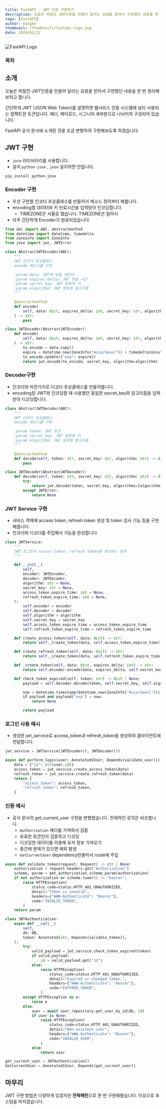 ```yaml
---
title: FastAPI - JWT 인증 구현하기
description: 오늘은 며칠전 JWT인증을 만들어 달라는 요청을 받아서 구현했던 내용을 한 번 정리해보려고 합니다. 간단하게 JWT (JSON Web Token)를 설명하면 웹서비스 인증 시스템에 널리 사용되는 컴팩트한 토큰입니다. 헤더, 페이로드, 시그니처 세부분으로 나뉘어져 구성되어 있습니다. FastAPI 공식 문서에 소개된 것을 조금 변형하여 구현해보도록 하겠습니다.
tags: [FastAPI]
author: mingke
thumbnail: /thumbnails/fastapi-logo.png
date: 2024/01/22
---
```


<Image src="/thumbnails/fastapi-logo.png" alt="FastAPI Logo" />

### 목차

## 소개

오늘은 며칠전 JWT인증을 만들어 달라는 요청을 받아서 구현했던 내용을 한 번 정리해보려고 합니다.

간단하게 JWT (JSON Web Token)를 설명하면 웹서비스 인증 시스템에 널리 사용되는 컴팩트한 토큰입니다. 헤더, 페이로드, 시그니처 세부분으로 나뉘어져 구성되어 있습니다.

FastAPI 공식 문서에 소개된 것을 조금 변형하여 구현해보도록 하겠습니다.

## JWT 구현

- `jose` 라이브러리를 사용합니다.
- 설치 `python-jose` , `jose` 설치하면 안됩니다.

```bash
pip install python-jose
```

### Encoder 구현

- 우선 구현할 인코더 추상클래스를 만들어서 메소드 정의부터 해봅니다.
- encoding할 데이터와 키 만료시간을 입력받아 인코딩합니다.
  - TIMEZONE은 서울로 했습니다. TIMEZONE은 알아서
- 아주 간단하게 Encoder가 완료되었습니다.

```python
from abc import ABC, abstractmethod
from datetime import datetime, timedelta
from zoneinfo import ZoneInfo
from jose import jwt, JWTError

class AbstractJWTEncoder(ABC):
    """
    JWT 인코더 추상클래스
    encode 메소드를 구현

    :param data: JWT에 담을 데이터
    :param expires_delta: JWT 만료 시간
    :param secret_key: JWT 암호화 키
    :param algorithm: JWT 암호화 알고리즘
    """

    @abstractmethod
    def encode(
        self, data: dict, expires_delta: int, secret_key: str, algorithm: str
    ) -> str:
        pass

class JWTEncoder(AbstractJWTEncoder):
    def encode(
        self, data: dict, expires_delta: int, secret_key: str, algorithm: str
    ) -> str:
        to_encode = data.copy()
        expire = datetime.now(ZoneInfo("Asia/Seoul")) + timedelta(minutes=expires_delta)
        to_encode.update({"exp": expire})
        return jwt.encode(to_encode, secret_key, algorithm=algorithm)
```

### Decoder구현

- 인코더와 마찬가지로 디코더 추상클래스를 만들어봅니다.
- encoding된 JWT와 인코딩할 때 사용했던 동일한 secret_key와 알고리즘을 입력받아 디코딩합니다.

```python
class AbstractJWTDecoder(ABC):
    """
    JWT 디코더 추상클래스
    decode 메소드를 구현

    :param token: JWT 토큰
    :param secret_key: JWT 암호화 키
    :param algorithm: JWT 암호화 알고리즘
    """

    @abstractmethod
    def decode(self, token: str, secret_key: str, algorithm: str) -> dict | None:
        pass

class JWTDecoder(AbstractJWTDecoder):
    def decode(self, token: str, secret_key: str, algorithm: str) -> dict | None:
        try:
            return jwt.decode(token, secret_key, algorithms=[algorithm])
        except JWTError:
            return None
```

### JWT Service 구현

- 서비스 객체에 access token, refresh token 생성 및 token 검사 기능 등을 구현해줍니다.
- 인코더와 디코더를 주입해서 기능을 완성합니다.

```python
class JWTService:
    """
    JWT 로그인시 access token, refresh token을 생성하는 로직
    """

    def __init__(
        self,
        encoder: JWTEncoder,
        decoder: JWTDecoder,
        algorithm: str = None,
        secret_key: str = None,
        access_token_expire_time: int = None,
        refresh_token_expire_time: int = None,
    ):
        self.encoder = encoder
        self.decoder = decoder
        self.algorithm = algorithm
        self.secret_key = secret_key
        self.access_token_expire_time = access_token_expire_time
        self.refresh_token_expire_time = refresh_token_expire_time

    def create_access_token(self, data: dict) -> str:
        return self._create_token(data, self.access_token_expire_time)

    def create_refresh_token(self, data: dict) -> str:
        return self._create_token(data, self.refresh_token_expire_time)

    def _create_token(self, data: dict, expires_delta: int) -> str:
        return self.encoder.encode(data, expires_delta, self.secret_key, self.algorithm)

    def check_token_expired(self, token: str) -> dict | None:
        payload = self.decoder.decode(token, self.secret_key, self.algorithm)

        now = datetime.timestamp(datetime.now(ZoneInfo("Asia/Seoul")))
        if payload and payload["exp"] < now:
            return None

        return payload
```

### 로그인 사용 예시

- 생성한 jwt_service로 access_token과 refresh_token을 생성하여 클라이언트에 전달합니다.

```python
jwt_service = JWTService(JWTEncoder(), JWTDecoder())

async def perform_login(user: Annotated[User, Depends(validate_user)]) -> User:
    data = {"id": str(user.id)}
    access_token = jwt_service.create_access_token(data)
    refresh_token = jwt_service.create_refresh_token(data)
    return {
        "access_token": access_token,
        "refresh_token": refresh_token,
    }
```

### 인증 예시

- 공식 문서의 get_current_user 구현을 변형했습니다. 전체적인 로직은 비슷합니다.
  - `Authorization` 헤더를 가져와서 검증
  - 유효한 토큰인지 검증하고 디코딩
  - 디코딩한 데이터를 이용해 유저 정보 가져오기
  - 중간에 문제가 있으면 예외 발생
  - `GetCurrentUser` dependency만들어서 route에 주입

```python
async def validate_token(request: Request) -> str | None:
    authorization = request.headers.get("Authorization")
    scheme, param = get_authorization_scheme_param(authorization)
    if not authorization or scheme.lower() != "bearer":
        raise HTTPException(
            status_code=status.HTTP_401_UNAUTHORIZED,
            detail="Token is invalid",
            headers={"WWW-Authenticate": "Bearer"},
            code="INVALID_TOKEN",
        )
    return param

class JWTAuthentication:
    async def __call__(
        self,
        db: DB,
        token: Annotated[str, Depends(validate_token)],
    ):
        try:
            valid_payload = jwt_service.check_token_expired(token)
            if valid_payload:
                id = valid_payload.get("id")
            else:
                raise HTTPException(
                    status_code=status.HTTP_401_UNAUTHORIZED,
                    detail="Expired or changed token.",
                    headers={"WWW-Authenticate": "Bearer"},
                    code="EXPIRED_TOKEN",
                )
        except HTTPException as e:
            raise e
        else:
            user = await user_repository.get_user_by_id(db, id)
            if user is None:
                raise HTTPException(
                    status_code=status.HTTP_401_UNAUTHORIZED,
                    detail="Non-existent user",
                    headers={"WWW-Authenticate": "Bearer"},
                    code="INVALID_USER",
                )
            else:
                return user

get_current_user = JWTAuthentication()
GetCurrentUser = Annotated[User, Depends(get_current_user)]
```

## 마무리

JWT 구현 방법은 다양하게 있겠지만 **전략패턴**으로 한 번 구현해봤습니다. 이상으로 포스팅을 마치겠습니다.
